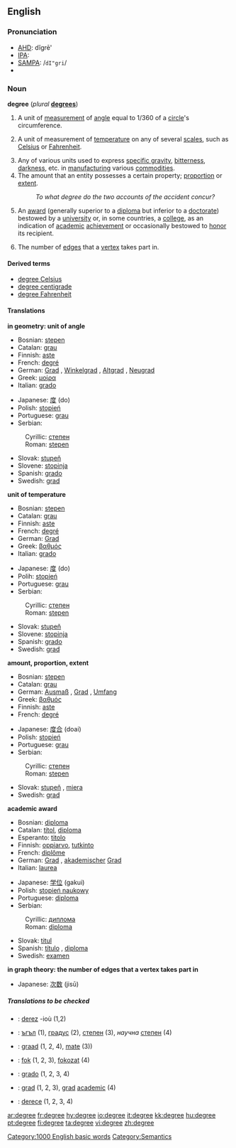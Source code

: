 ==English==

{{rank|happiness|religion|dress|916|degree|spoken|stop|moral}}

===Pronunciation===
*[[AHD]]: dĭgrē'
*[[IPA]]: {{unicode|/dɪ'gri/}}
*[[SAMPA]]: /<tt>dI"gri</tt>/
*{{audio|en-us-degree.ogg|Audio (US)}}

===Noun===
'''degree'''  (''plural'' '''[[degrees]]''')
#{{geometry}} A unit of [[measurement]] of [[angle]] equal to 1/360 of a [[circle]]'s circumference.
#{{physics}} A unit of measurement of [[temperature]] on any of several [[scales]], such as [[Celsius]] or [[Fahrenheit]].<!--this info belongs at "kelvin", not here: (Note that the [[kelvin]] is a temperature unit without a degree symbol.)-->
#Any of various units used to express [[specific gravity]], [[bitterness]], [[darkness]], etc. in [[manufacturing]] various [[commodities]].
#The amount that an entity possesses a certain property; [[proportion]] or [[extent]].
#:''To what degree do the two accounts of the accident concur?''
#An [[award]] (generally superior to a [[diploma]] but inferior to a [[doctorate]]) bestowed by a [[university]] or, in some countries, a [[college]], as an indication of [[academic]] [[achievement]] or occasionally bestowed to [[honor]] its recipient.<!-- Could be used (if not correctly) to describe any [[undergraduate]] or [[postgraduate]] training.-->
#{{graph theory}} The number of [[edge|edges]] that a [[vertex]] takes part in.

====Derived terms====
*[[degree Celsius]]
*[[degree centigrade]]
*[[degree Fahrenheit]]

====Translations====

'''in geometry: unit of angle'''
{{top}}
*Bosnian: [[stepen#Bosnian|stepen]] {{f}}
*Catalan: [[grau]] {{m}}
*Finnish: [[aste#Finnish|aste]]
*French: [[degré]] {{m}}
*German: [[Grad]] {{n}}, [[Winkelgrad]] {{n}}, [[Altgrad]] {{n}}, [[Neugrad]] {{n}}
*Greek: [[μοίρα]] {{f}}
*Italian: [[grado]] {{m}}
{{mid}}
*Japanese: [[度]] (do)
*Polish: [[stopień]] {{m}}
*Portuguese: [[grau]] {{m}}
*Serbian:
:Cyrillic: [[степен#Serbian|степен]] {{m}}
:Roman: [[stepen#Serbian|stepen]] {{m}}
*Slovak: [[stupeň]] {{m}}
*Slovene: [[stopinja]] {{f}}
*Spanish: [[grado]] {{m}}
*Swedish: [[grad#Swedish|grad]] {{c}}
{{bottom}}

'''unit of temperature'''
{{top}}
*Bosnian: [[stepen#Bosnian|stepen]] {{f}}
*Catalan: [[grau]] {{m}}
*Finnish: [[aste#Finnish|aste]]
*French: [[degré]] {{m}}
*German: [[Grad]] {{m}}
*Greek: [[βαθμός]] {{m}}
*Italian: [[grado]] {{m}}
{{mid}}
*Japanese: [[度]] (do)
*Polih: [[stopień]] {{m}}
*Portuguese: [[grau]] {{m}}
*Serbian:
:Cyrillic: [[степен#Serbian|степен]] {{m}}
:Roman: [[stepen#Serbian|stepen]] {{m}}
*Slovak: [[stupeň]] {{m}}
*Slovene: [[stopinja]] {{f}}
*Spanish: [[grado]] {{m}}
*Swedish: [[grad#Swedish|grad]] {{c}}
{{bottom}}

'''amount, proportion, extent'''
{{top}}
*Bosnian: [[stepen#Bosnian|stepen]] {{f}}
*Catalan: [[grau]] {{m}}
*German: [[Ausmaß]] {{n}}, [[Grad]] {{m}}, [[Umfang]] {{m}}
*Greek: [[βαθμός]] {{m}}
*Finnish: [[aste#Finnish|aste]]
*French: [[degré]] {{m}}
{{mid}}
*Japanese: [[度合]] (doai)
*Polish: [[stopień]] {{m}}
*Portuguese: [[grau]] {{m}}
*Serbian:
:Cyrillic: [[степен#Serbian|степен]] {{m}}
:Roman: [[stepen#Serbian|stepen]] {{m}}
*Slovak: [[stupeň]] {{m}}, [[miera]] {{f}}
*Swedish: [[grad#Swedish|grad]] {{c}}
{{bottom}}

'''academic award'''
{{top}}
*Bosnian: [[diploma#Bosnian|diploma]] {{f}}
*Catalan: [[títol]], [[diploma]]
*Esperanto: [[titolo]]
*Finnish: [[oppiarvo]], [[tutkinto]]
*French: [[diplôme]] {{m}}
*German: [[Grad]] {{m}}, [[akademischer]] [[Grad]] {{m}} 
*Italian: [[laurea]] {{f}}
{{mid}}
*Japanese: [[学位]] (gakui)
*Polish: [[stopień naukowy]] {{m}}
*Portuguese: [[diploma]] {{m}}
*Serbian:
:Cyrillic: [[диплома#Serbian|диплома]] {{f}}
:Roman: [[diploma#Serbian|diploma]] {{f}}
*Slovak: [[titul]] {{m}}
*Spanish: [[título]] {{m}}, [[diploma]] {{m}}
*Swedish: [[examen]] {{c}}
{{bottom}}

'''in graph theory: the number of edges that a vertex takes part in'''
{{top}}
*Japanese: [[次数]] (jisū)
{{mid}}
{{bottom}}

=====Translations to be checked=====
<!--Remove this section once all of the translations below have been moved into the tables above.-->
{{checktrans}}

*{{ttbc|Breton}}: [[derez]] {{m}} -ioù (1,2)
*{{ttbc|Bulgarian}}: [[ъгъл]] {{m}} (1), [[градус]] {{m}} (2), [[степен]] {{f}} (3), ''научна'' [[степен]] {{f}} (4)
*{{ttbc|Dutch}}: [[graad]] {{m}} (1, 2, 4), [[mate]] (3))
*{{ttbc|Hungarian}}: [[fok]] (1, 2, 3), [[fokozat]] (4)
*{{ttbc|Interlingua}}: [[grado#Interlingua|grado]] (1, 2, 3, 4)
*{{ttbc|Romanian}}: [[grad#Romanian|grad]] {{m}} (1, 2, 3), [[grad#Romanian|grad]] [[academic#Romanian|academic]] {{m}} (4)
*{{ttbc|Turkish}}: [[derece]] (1, 2, 3, 4)

[[Category:1000 English basic words]]
[[Category:Semantics]]

[[ar:degree]]
[[fr:degree]]
[[hy:degree]]
[[io:degree]]
[[it:degree]]
[[kk:degree]]
[[hu:degree]]
[[pt:degree]]
[[fi:degree]]
[[ta:degree]]
[[vi:degree]]
[[zh:degree]]